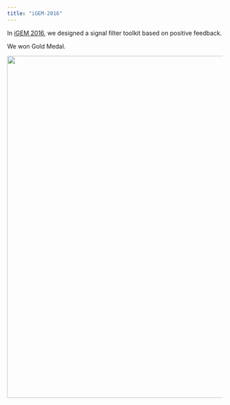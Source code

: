```yaml
---
title: "iGEM-2016"
---
```


In  [iGEM 2016](http://2016.igem.org/Main_Page), we designed a signal filter toolkit based on positive feedback.

We won Gold Medal.


<center>

<img src="images/iGEM.jpg" width="800px" height="auto">

</center>
